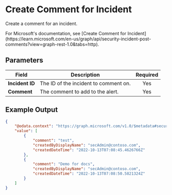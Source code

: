 
# Create Comment for Incident

Create a comment for an incident.

<Callout type="info">
	For Microsoft's documentation, see [Create Comment for
	Incident](https://learn.microsoft.com/en-us/graph/api/security-incident-post-comments?view=graph-rest-1.0&tabs=http).
</Callout>

## Parameters

| Field           | Description                           | Required |
| --------------- | ------------------------------------- | :------: |
| **Incident ID** | The ID of the incident to comment on. |   Yes    |
| **Comment**     | The comment to add to the alert.      |   Yes    |

## Example Output

```json
{
	"@odata.context": "https://graph.microsoft.com/v1.0/$metadata#security/alerts_v2('da637865765418431569_-773071023')/comments",
	"value": [
		{
			"comment": "test",
			"createdByDisplayName": "secAdmin@contoso.com",
			"createdDateTime": "2022-10-13T07:08:45.4626766Z"
		},
		{
			"comment": "Demo for docs",
			"createdByDisplayName": "secAdmin@contoso.com",
			"createdDateTime": "2022-10-13T07:08:50.5821324Z"
		}
	]
}
```
